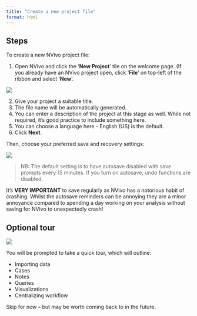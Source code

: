 ```yaml
---
title: "Create a new project file"
format: html
---
```


## Steps

To create a new NVivo project file:

::: instructions

1. Open NVivo and click the ‘**New Project**’ tile on the welcome page. (If you already have an NVivo project open, click '**File**' on top-left of the ribbon and select '**New**'.

![](images/newproject.png)

2. Give your project a suitable title.
3. The file name will be automatically generated. 
4. You can enter a description of the project at this stage as well. While not required, it’s good practice to include something here.
5. You can choose a language here - English (US) is the default.
6. Click **Next**.

Then, choose your preferred save and recovery settings:  

![](images/new project save setting.png)

> NB: The default setting is to have autosave disabled with save prompts every 15 minutes. If you turn on autosave, undo functions are disabled.

:::

::: not-you

It's **VERY IMPORTANT** to save regularly as NVivo has a notorious habit of crashing. Whilst the autosave reminders can be annoying they are a minor annoyance compared to spending a day working on your analysis without saving for NVivo to unexpectedly crash!

:::

## Optional tour 

![](images/Optional tour.png)

You will be prompted to take a quick tour, which will outline:  

  + Importing data 
  + Cases 
  + Notes
  +	Queries
  + Visualizations 
  + Centralizing workflow

Skip for now – but may be worth coming back to in the future.

